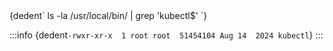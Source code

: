 

<CodeBlock language="bash">
    {dedent`
        ls -la /usr/local/bin/ | grep 'kubectl$'
    `}
</CodeBlock>

:::info 
<CodeBlock language="bash">
    {dedent`
        -rwxr-xr-x  1 root root  51454104 Aug 14  2024 kubectl
    `}
</CodeBlock>
:::
